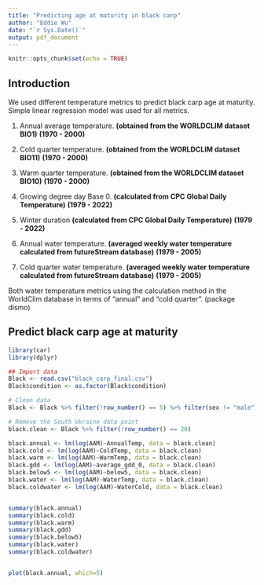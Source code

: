 ```yaml
---
title: "Predicting age at maturity in black carp"
author: "Eddie Wu"
date: "`r Sys.Date()`"
output: pdf_document
---
```


```r
knitr::opts_chunk$set(echo = TRUE)
```

## Introduction

We used different temperature metrics to predict black carp age at maturity.
Simple linear regression model was used for all metrics.


1. Annual average temperature.
**(obtained from the WORLDCLIM dataset BIO1)**
**(1970 - 2000)**

2. Cold quarter temperature.
**(obtained from the WORLDCLIM dataset BIO11)**
**(1970 - 2000)**

3. Warm quarter temperature.
**(obtained from the WORLDCLIM dataset BIO10)**
**(1970 - 2000)**

4. Growing degree day Base 0.
**(calculated from CPC Global Daily Temperature)**
**(1979 - 2022)**

5. Winter duration
**(calculated from CPC Global Daily Temperature)**
**(1979 - 2022)**

6. Annual water temperature.
**(averaged weekly water temperature calculated from futureStream database)**
**(1979 - 2005)**

7. Cold quarter water temperature.
**(averaged weekly water temperature calculated from futureStream database)**
**(1979 - 2005)**

Both water temperature metrics using the calculation method in the WorldClim database in terms of "annual" and "cold quarter". (package dismo)


## Predict black carp age at maturity
```r
library(car)
library(dplyr)

## Import data
Black <- read.csv("black_carp_final.csv")
Black$condition <- as.factor(Black$condition)

# Clean data
Black <- Black %>% filter(!row_number() == 5) %>% filter(sex != "male")

# Remove the South Ukraine data point
black.clean <- Black %>% filter(!row_number() == 20)
```

```r
black.annual <- lm(log(AAM)~AnnualTemp, data = black.clean)
black.cold <- lm(log(AAM)~ColdTemp, data = black.clean)
black.warm <- lm(log(AAM)~WarmTemp, data = black.clean)
black.gdd <- lm(log(AAM)~average_gdd_0, data = black.clean)
black.below5 <- lm(log(AAM)~below5, data = black.clean)
black.water <- lm(log(AAM)~WaterTemp, data = black.clean)
black.coldwater <- lm(log(AAM)~WaterCold, data = black.clean)


summary(black.annual)
summary(black.cold)
summary(black.warm)
summary(black.gdd)
summary(black.below5)
summary(black.water)
summary(black.coldwater)


plot(black.annual, which=5)
```
